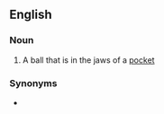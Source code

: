 ==English==

===Noun===
{{en-noun|head=[[hanging]] [[ball]]}}

# {{lb|en|sports|billiards|snooker|pool}} A ball that is in the jaws of a [[pocket]]

===Synonyms===
* {{l|en|sitter}}
